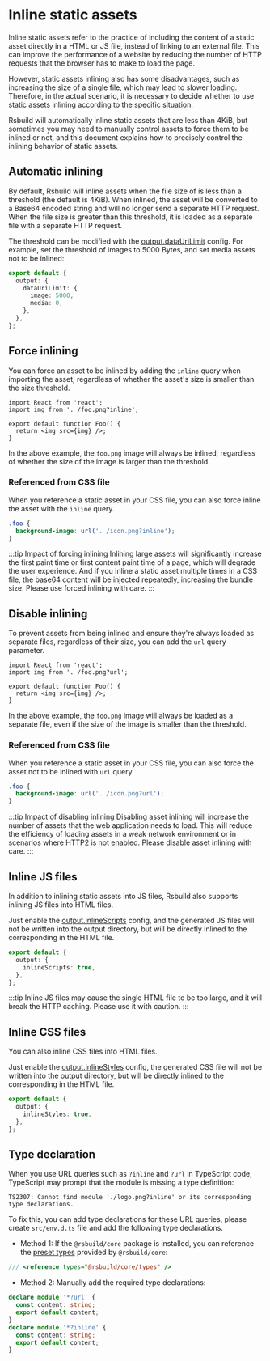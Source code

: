# Inline static assets

Inline static assets refer to the practice of including the content of a static asset directly in a HTML or JS file, instead of linking to an external file. This can improve the performance of a website by reducing the number of HTTP requests that the browser has to make to load the page.

However, static assets inlining also has some disadvantages, such as increasing the size of a single file, which may lead to slower loading. Therefore, in the actual scenario, it is necessary to decide whether to use static assets inlining according to the specific situation.

Rsbuild will automatically inline static assets that are less than 4KiB, but sometimes you may need to manually control assets to force them to be inlined or not, and this document explains how to precisely control the inlining behavior of static assets.

## Automatic inlining

By default, Rsbuild will inline assets when the file size of is less than a threshold (the default is 4KiB). When inlined, the asset will be converted to a Base64 encoded string and will no longer send a separate HTTP request. When the file size is greater than this threshold, it is loaded as a separate file with a separate HTTP request.

The threshold can be modified with the [output.dataUriLimit](/config/output/data-uri-limit) config. For example, set the threshold of images to 5000 Bytes, and set media assets not to be inlined:

```ts
export default {
  output: {
    dataUriLimit: {
      image: 5000,
      media: 0,
    },
  },
};
```

## Force inlining

You can force an asset to be inlined by adding the `inline` query when importing the asset, regardless of whether the asset's size is smaller than the size threshold.

```tsx
import React from 'react';
import img from '. /foo.png?inline';

export default function Foo() {
  return <img src={img} />;
}
```

In the above example, the `foo.png` image will always be inlined, regardless of whether the size of the image is larger than the threshold.

### Referenced from CSS file

When you reference a static asset in your CSS file, you can also force inline the asset with the `inline` query.

```css
.foo {
  background-image: url('. /icon.png?inline');
}
```

:::tip Impact of forcing inlining
Inlining large assets will significantly increase the first paint time or first content paint time of a page, which will degrade the user experience. And if you inline a static asset multiple times in a CSS file, the base64 content will be injected repeatedly, increasing the bundle size. Please use forced inlining with care.
:::

## Disable inlining

To prevent assets from being inlined and ensure they're always loaded as separate files, regardless of their size, you can add the `url` query parameter.

```tsx
import React from 'react';
import img from '. /foo.png?url';

export default function Foo() {
  return <img src={img} />;
}
```

In the above example, the `foo.png` image will always be loaded as a separate file, even if the size of the image is smaller than the threshold.

### Referenced from CSS file

When you reference a static asset in your CSS file, you can also force the asset not to be inlined with `url` query.

```css
.foo {
  background-image: url('. /icon.png?url');
}
```

:::tip Impact of disabling inlining
Disabling asset inlining will increase the number of assets that the web application needs to load. This will reduce the efficiency of loading assets in a weak network environment or in scenarios where HTTP2 is not enabled. Please disable asset inlining with care.
:::

## Inline JS files

In addition to inlining static assets into JS files, Rsbuild also supports inlining JS files into HTML files.

Just enable the [output.inlineScripts](/config/output/inline-scripts) config, and the generated JS files will not be written into the output directory, but will be directly inlined to the corresponding in the HTML file.

```ts
export default {
  output: {
    inlineScripts: true,
  },
};
```

:::tip
Inline JS files may cause the single HTML file to be too large, and it will break the HTTP caching. Please use it with caution.
:::

## Inline CSS files

You can also inline CSS files into HTML files.

Just enable the [output.inlineStyles](/config/output/inline-styles) config, the generated CSS file will not be written into the output directory, but will be directly inlined to the corresponding in the HTML file.

```ts
export default {
  output: {
    inlineStyles: true,
  },
};
```

## Type declaration

When you use URL queries such as `?inline` and `?url` in TypeScript code, TypeScript may prompt that the module is missing a type definition:

```
TS2307: Cannot find module './logo.png?inline' or its corresponding type declarations.
```

To fix this, you can add type declarations for these URL queries, please create `src/env.d.ts` file and add the following type declarations.

- Method 1: If the `@rsbuild/core` package is installed, you can reference the [preset types](/guide/basic/typescript#preset-types) provided by `@rsbuild/core`:

```ts
/// <reference types="@rsbuild/core/types" />
```

- Method 2: Manually add the required type declarations:

```ts
declare module '*?url' {
  const content: string;
  export default content;
}
declare module '*?inline' {
  const content: string;
  export default content;
}
```
